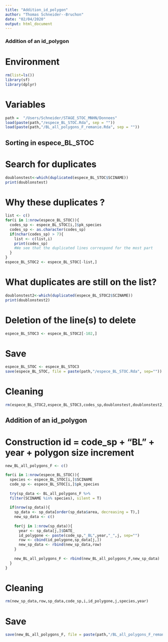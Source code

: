 ---
title: "Addition_id_polygon"
author: "Thomas Schneider--Bruchon"
date: "02/04/2020"
output: html_document
---

### Addition of an id_polygon


# Environment 
```{r, message=FALSE}
rm(list=ls())
library(sf)
library(dplyr)
```


# Variables
```{r, message=FALSE}
path =  "/Users/Schneider/STAGE_STOC_MNHN/Donnees"
load(paste(path,"/espece_BL_STOC.Rda", sep = ""))
load(paste(path,"/BL_all_polygons_F_remanie.Rda", sep = ""))
```


## Sorting in espece_BL_STOC
# Search for duplicates
```{r}
doublonstest<-which(duplicated(espece_BL_STOC$SCINAME))
print(doublonstest)
```

# Why these duplicates ? 
```{r}
list <- c()
for(i in 1:nrow(espece_BL_STOC)){
  codes_sp <- espece_BL_STOC[i,]$pk_species
  codes_sp <- as.character(codes_sp)
  if(nchar(codes_sp) > 7){
    list <- c(list,i)
    print(codes_sp)
    #We see that the duplicated lines correspond for the most part
  }
}
espece_BL_STOC2 <- espece_BL_STOC[-list,]
```

# What duplicates are still on the list?
```{r}
doublonstest2<-which(duplicated(espece_BL_STOC2$SCINAME))
print(doublonstest2)
```

# Deletion of the line(s) to delete
```{r}
espece_BL_STOC3 <- espece_BL_STOC2[-102,]
```

# Save
```{r}
espece_BL_STOC <- espece_BL_STOC3
save(espece_BL_STOC, file = paste(path,"/espece_BL_STOC.Rda", sep=""))
```

# Cleaning 
```{r}
rm(espece_BL_STOC2,espece_BL_STOC3,codes_sp,doublonstest,doublonstest2,i,list)
```


## Addition of an id_polygon
# Construction id = code_sp + "BL" + year + polygon size increment
```{r}
new_BL_all_polygons_F <- c()

for(i in 1:nrow(espece_BL_STOC)){
  species <- espece_BL_STOC[i,]$SCINAME
  code_sp <- espece_BL_STOC[i,]$pk_species
  
  try(sp_data <- BL_all_polygons_F %>%
  filter(SCINAME %in% species), silent = T)
  
  if(nrow(sp_data)){
    sp_data <- sp_data[order(sp_data$area, decreasing = T),]
    new_sp_data <- c()
    
    for(j in 1:nrow(sp_data)){
      year <- sp_data[j,]$DATE_
      id_polygone <- paste(code_sp,"_BL",year,"_",j, sep="")
      row <- cbind(id_polygone,sp_data[j,])
      new_sp_data <- rbind(new_sp_data,row)
    }
    
    new_BL_all_polygons_F <- rbind(new_BL_all_polygons_F,new_sp_data)
  }
}
```

# Cleaning
```{r}
rm(new_sp_data,row,sp_data,code_sp,i,id_polygone,j,species,year)
```

# Save
```{r}
save(new_BL_all_polygons_F, file = paste(path,"/BL_all_polygons_F_remanie.Rda", sep =""))
```

